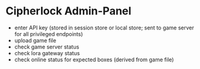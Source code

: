 # Cipherlock Admin-Panel
- enter API key (stored in session store or local store; sent to game server for all privileged endpoints)
- upload game file
- check game server status
- check lora gateway status
- check online status for expected boxes (derived from game file)
